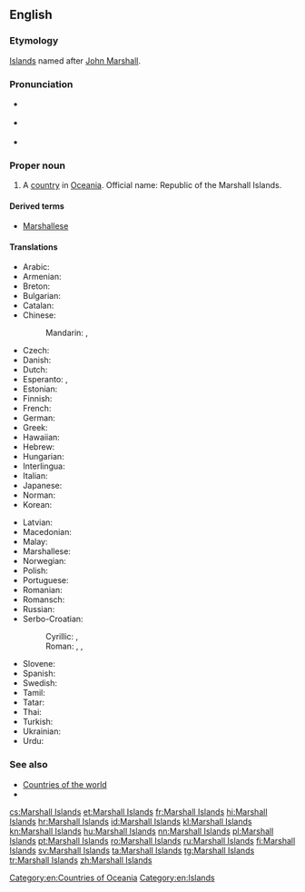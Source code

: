 ==English==

===Etymology===
[[Island]]s named after [[w:John Marshall (British captain)|John Marshall]].

===Pronunciation===
* {{a|UK}} {{IPA|/ˈmɑː.ʃəl ˈai.ləndz/|lang=en}}
* {{a|US}} {{IPA|/ˈmɑɹ.ʃəl ˈai.ləndz/|lang=en}}
* {{audio|en-us-Marshall Islands.ogg|Audio (US)|lang=en}}

===Proper noun===
{{en-proper noun|head=[[Marshall]] [[island|Islands]]}}

# A [[country]] in [[Oceania]]. Official name: Republic of the Marshall Islands.

====Derived terms====
* [[Marshallese]]

====Translations====
{{trans-top|Republic of the Marshall Islands}}
* Arabic: {{t|ar|جزر مارشال|f-p|tr=juzur marshal}}
* Armenian: {{t|hy|Մարշալյան Կղզիներ|p}}
* Breton: {{t|br|Inizi Marshall}}
* Bulgarian: {{t|bg|Маршалови острови|tr=Maršalovi ostrovi|sc=Cyrl}}
* Catalan: {{t+|ca|illes Marshall|f-p}}
* Chinese:
*: Mandarin: {{t+|cmn|馬紹爾群島|sc=Hani}}, {{t|cmn|马绍尔群岛|tr=Mǎshào'ěr qúndǎo|sc=Hani}}
* Czech: {{t+|cs|Marshallovy ostrovy|m-p}}
* Danish: {{t+|da|Marshalløerne}}
* Dutch: {{t+|nl|Marshalleilanden}}
* Esperanto: {{t|eo|Marŝala Insularo}}, {{t|eo|Marŝaloj}}
* Estonian: {{t|et|Marshalli Saared}}
* Finnish: {{t+|fi|Marshallinsaaret}}
* French: {{t+|fr|îles Marshall|f-p}}
* German: {{t+|de|Marshallinseln}}
* Greek: {{t+|el|Νήσοι Μάρσαλ|f-p|sc=Grek}}
* Hawaiian: {{t|haw|Mākala ʻAilana}}
* Hebrew: {{t|he|איי מרשל|tr=Iyey Marshal|sc=Hebr}}
* Hungarian: {{t|hu|Marsall-szigetek}}
* Interlingua: {{t|ia|Insulas Marshall}}
* Italian: {{t|it|Isole Marshall|f-p}}
* Japanese: {{t|ja|マーシャル諸島|tr=Māsharu shotō}}
* Norman: {{t|nrf|Îles Marshall|f-p}}
* Korean: {{t+|ko|마셜 제도|tr=Masyeol jedo}}
{{trans-mid}}
* Latvian: {{t|lv|Maršalo salos}}
* Macedonian: {{t|mk|Маршалови Острови|m-p|tr=Maršálovi Óstrovi}}
* Malay: {{t|ms|Kepulauan Marshall}}
* Marshallese: {{t|mh|Aelōn̄ in M̧ajeļ}}
* Norwegian: {{t|no|Marshalløyene}}
* Polish: {{t+|pl|Wyspy Marshalla}}
* Portuguese: {{t+|pt|Ilhas Marshall}}
* Romanian: {{t|ro|Insulele Marshall}}
* Romansch: {{t|rm|Inslas da Marshall|f-p}}
* Russian: {{t|ru|Марша́лловы Остро́ва|m-p}}
* Serbo-Croatian:
*: Cyrillic: {{t|sh|Маршалова Острва|n-p}}, {{t|sh|Маршалска острва}}
*: Roman: {{t|sh|Maršalova Ostrva|n-p}}, {{t|sh|Maršalska ostrva}}, {{t+|sh|Maršalovi Otoci}}
* Slovene: {{t|sl|Marshallovi otoki}}
* Spanish: {{t+|es|Islas Marshall|f-p}}
* Swedish: {{t+|sv|Marshallöarna}}
* Tamil: {{t|ta|மார்ஷல் தீவுகள்|tr=mārṣal tīvukaḷ|sc=Taml}}
* Tatar: {{t|tt|Marshall Utırawları|sc=Cyrl}}
* Thai: {{t|th|หมู่เกาะมาร์แชล|tr=muko machaen|sc=Thai}}
* Turkish: {{t+|tr|Marshall Adaları}}
* Ukrainian: {{t|uk|Маршалові острови|tr=Maršalovi ostrovy|sc=Cyrl}}
* Urdu: {{t|ur|مارشل آئلینڈ|tr=māršl ā’lynḍ|sc=ur-Arab}}
{{trans-bottom}}

===See also===
* [[Appendix:Countries of the world|Countries of the world]]
* {{projectlink|wikipedia}}

[[Category:en:Countries of Oceania]]
[[Category:en:Islands]]

[[cs:Marshall Islands]]
[[et:Marshall Islands]]
[[fr:Marshall Islands]]
[[hi:Marshall Islands]]
[[hr:Marshall Islands]]
[[id:Marshall Islands]]
[[kl:Marshall Islands]]
[[kn:Marshall Islands]]
[[hu:Marshall Islands]]
[[nn:Marshall Islands]]
[[pl:Marshall Islands]]
[[pt:Marshall Islands]]
[[ro:Marshall Islands]]
[[ru:Marshall Islands]]
[[fi:Marshall Islands]]
[[sv:Marshall Islands]]
[[ta:Marshall Islands]]
[[tg:Marshall Islands]]
[[tr:Marshall Islands]]
[[zh:Marshall Islands]]